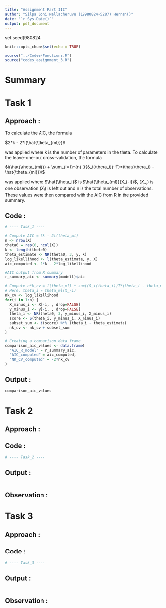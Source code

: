 ```yaml
---
title: "Assignment Part III"
author: "Silpa Soni Nallacheruvu (19980824-5287) Hernan()"
date: "`r Sys.Date()`"
output: pdf_document
---
```


set.seed(980824)

```r
knitr::opts_chunk$set(echo = TRUE)
```

```r
source("../Codes/Functions.R")
source("codes_assignment_3.R")
```

# Summary

# Task 1

## Approach :

To calculate the AIC, the formula

$2*k - 2*l(\hat{\theta_{ml}})$

was applied where k is the number of parameters in the theta. To calculate 
the leave-one-out cross-validation, the formula

$l(\hat{\theta_{ml}}) + \sum_{i=1}^{n} (({S_i(\theta_i)}^T)*(\hat{\theta_i} - \hat{\theta_{ml}}))$

was applied where $\hat{\theta_i}$ is $\hat{\theta_{ml}}(X_{-i})$,
$(X_{-i})$ is one observation $(X_{i})$ is left out 
and n is the total number of observations. 
These values were then compared with the AIC from R in the provided summary.

## Code :

```r
# ---- Task_1 ----

# Compute AIC = 2k - 2l(theta_ml)
n <- nrow(X)
theta0 = rep(0, ncol(X))
k <- length(theta0)
theta_estimate <- NR(theta0, 3, y, X) 
log_likellihood <- l(theta_estimate, y, X)
aic_computed <- 2*k - 2*log_likellihood

#AIC output from R summary 
r_summary_aic <- summary(modell)$aic

# Compute n*k_cv = l(theta_ml) + sum((S_i(theta_i))T*(theta_i - theta_ml))
# Here, theta_i = theta_ml(X_-i)
nk_cv <- log_likellihood
for(i in 1:n) {
  X_minus_i <- X[-i, , drop=FALSE]
  y_minus_i <- y[-i, , drop=FALSE]
  theta_i <- NR(theta0, 3, y_minus_i, X_minus_i)
  score <- S(theta_i, y_minus_i, X_minus_i)
  subset_sum <- t(score) %*% (theta_i - theta_estimate)
  nk_cv <- nk_cv + subset_sum
}

# Creating a comparison data frame 
comparison_aic_values <- data.frame(
  "AIC_R_model" = r_summary_aic,
  "AIC_computed" = aic_computed,
  "NK_CV_computed" = -2*nk_cv
)

```

## Output :

```r
comparison_aic_values
```


# Task 2

## Approach :

## Code :

```r
# ---- Task_2 ----


```

## Output :

```r

```

## Observation :

# Task 3

## Approach :

## Code :

```r
# ---- Task_3 ----


```

## Output :

```r

```

## Observation :
